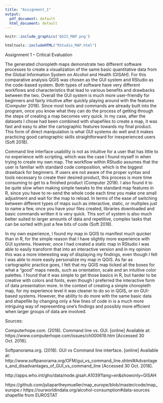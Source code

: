 ```yaml
---
title: "Assignment_1"
output:
  pdf_document: default
  html_document: default
---
```




```r
knitr::include_graphics('QGIS_MAP.png')
```
```r
htmltools::includeHTML("RStudio_MAP.html")
```

Assignment 1 – Critical Evaluation

The generated choropleth maps demonstrate two different software processes to create a visualization of the same basic quantitative data from the Global Information System on Alcohol and Health (GISAH). For this comparative analysis QGIS was chosen as the GUI system and RStudio as the code-based system. Both types of software have very different workflows and characteristics that lead to various benefits and drawbacks between the two. Overall the GUI system is much more user-friendly for beginners and fairly intuitive after quickly playing around with the features (Computer 2018). Since most tools and commands are already built into the program, once you know what they can do the process of getting through the steps of creating a map becomes very quick. In my case, after the datasets I chose had been combined with shapefiles to create a map, it was fast and easy to alter the cartographic features towards my final product. This form of direct manipulation is what GUI systems do well and it makes practicing good cartographic skills straightforward for inexperienced users (Soft 2018). 

Command line interface usability is not as intuitive for a user that has little to no experience with scripting, which was the case I found myself in when trying to create my own map. The workflow within RStudio assumes that the user is familiar with standard code composition, which is the biggest drawback for beginners. If users are not aware of the proper syntax and tools necessary to create their desired product, this process is more time consuming to get to a finished product (Computer 2018). I also found it to be quite slow when making simple tweaks to the standard map features in R, since you have to re-send the whole code each time you make one small adjustment and wait for the map to reload. In terms of the ease of switching between different types of maps such as interactive, static, or multiples just to name a few, once you have your files created, libraries downloaded and basic commands written it is very quick. This sort of system is also much better suited to larger amounts of data and repetitive, complex tasks that can be sorted with just a few bits of code (Soft 2018). 

In my own experience, I found my map in QGIS to manifest much quicker than in R, for the simple reason that I have slightly more experience with GUI systems. However, once I had created a static map in RStudio I was able to easily transform that into an interactive version and in my opinion this was a more interesting way of displaying my findings, even though I felt I was able to more easily personalize my map in QGIS. As far as cartographic practice goes, I felt that my QGIS map ticked all the boxes for what a “good” maps needs, such as orientation, scale and an intuitive color palettes. I found that it was simple to get those basics in R, but harder to be creative with colors and fonts, even though I preferred the interactive form of data presentation more. In the context of creating a simple choropleth map, for my experience level it was cleaner to do so in QGIS, or on GUI-based systems. However, the ability to do more with the same basic data and shapefile by changing only a few lines of code in is a much more intriguing way of representing one’s findings and possibly more efficient when larger groups of data are involved. 






Sources:

Computerhope.com. (2018). Command line vs. GUI. [online] Available at: https://www.computerhope.com/issues/ch000619.htm [Accessed 30 Oct. 2018].

Softpanorama.org. (2018). GUI vs Command line interface. [online] Available at: http://www.softpanorama.org/OFM/gui_vs_command_line.shtml#Advantages_and_disadvantages_of_GUI_vs_command_line [Accessed 30 Oct. 2018].

http://apps.who.int/gho/data/node.gisah.A1039?lang=en&showonly=GISAH

https://github.com/juliapartheymueller/map_europe/blob/master/code/map_europe.r
https://ourworldindata.org/alcohol-consumption#data-sources
shapefile from EUROSTAT
